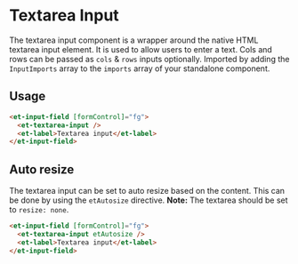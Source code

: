 # Textarea Input

The textarea input component is a wrapper around the native HTML textarea input element. It is used to allow users to enter a text. Cols and rows can be passed as `cols` & `rows` inputs optionally.
Imported by adding the `InputImports` array to the `imports` array of your standalone component.

## Usage

```html
<et-input-field [formControl]="fg">
  <et-textarea-input />
  <et-label>Textarea input</et-label>
</et-input-field>
```

## Auto resize

The textarea input can be set to auto resize based on the content. This can be done by using the `etAutosize` directive.
**Note:** The textarea should be set to `resize: none`.

```html
<et-input-field [formControl]="fg">
  <et-textarea-input etAutosize />
  <et-label>Textarea input</et-label>
</et-input-field>
```


<ArgsTable story={PRIMARY_STORY} />
